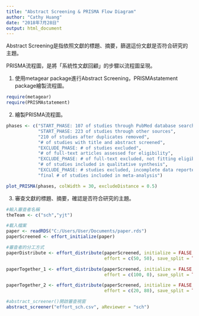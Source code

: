 ---
title: "Abstract Screening & PRISMA Flow Diagram"
author: "Cathy Huang"
date: "2018年7月28日"
output: html_document
---

Abstract Screening是指依照文獻的標題、摘要，篩選這份文獻是否符合研究的主題。

PRISMA流程圖，是將「系統性文獻回顧」的步驟以流程圖呈現。

1. 使用metagear package進行Abstract Screening，PRISMAstatement package繪製流程圖。
```{r, message=FALSE, warning=FALSE }
require(metagear)
require(PRISMAstatement)
```

2. 繪製PRISMA流程圖。
```{r, warning=FALSE}
phases <- c("START_PHASE: 107 of studies through PubMed database searching",
            "START_PHASE: 223 of studies through other sources",
            "210 of studies after duplicates removed",
            "# of studies with title and abstract screened",
            "EXCLUDE_PHASE: # of studies excluded",
            "# of full-text articles assessed for eligibility",
            "EXCLUDE_PHASE: # of full-text excluded, not fitting eligibility criteria",
            "# of studies included in qualitative synthesis",
            "EXCLUDE_PHASE: # studies excluded, incomplete data reported",
            "final # of studies included in meta-analysis")

plot_PRISMA(phases, colWidth = 30, excludeDistance = 0.5)
```

3. 審查文獻的標題、摘要，確認是否符合研究的主題。
```{r, warning=FALSE}
#輸入審查者名稱
theTeam <- c("sch","yjt")

#載入檔案
paper <- readRDS("C:/Users/User/Documents/paper.rds")
paperScreened <- effort_initialize(paper) 

#審查者的分工方式
paperDistribute <- effort_distribute(paperScreened, initialize = FALSE, reviewers = theTeam, 
                                     effort = c(50, 50), save_split = TRUE) #平均分配

paperTogether_1 <- effort_distribute(paperScreened, initialize = FALSE, reviewers = theTeam,
                                     effort = c(100, 0), save_split = TRUE) #所有文獻交由第一位審查者審查

paperTogether_2 <- effort_distribute(paperScreened, initialize = FALSE, reviewers = theTeam,
                                     effort = c(20, 80), save_split = TRUE) #20%的文獻由第一位審查者審查；80%的文獻由第二位審查者審查

#abstract_screener()開啟審查視窗
abstract_screener("effort_sch.csv", aReviewer = "sch")
```
